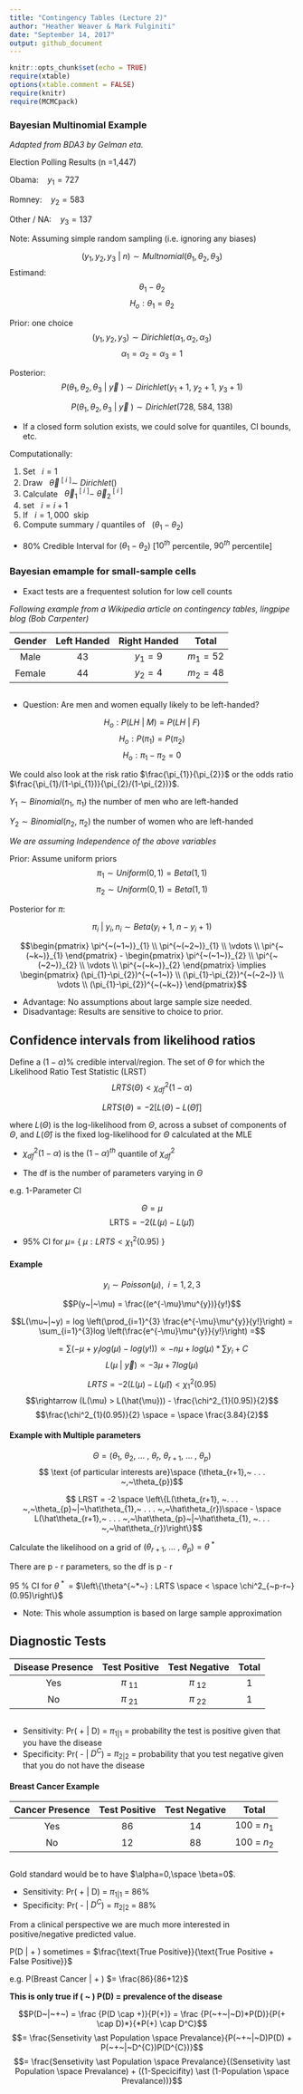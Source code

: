 ---
title: "Contingency Tables (Lecture 2)"
author: "Heather Weaver & Mark Fulginiti"
date: "September 14, 2017"
output: github_document
---


```{r setup, include=FALSE}
knitr::opts_chunk$set(echo = TRUE)
require(xtable)
options(xtable.comment = FALSE)
require(knitr)
require(MCMCpack)
```



### Bayesian Multinomial Example
*Adapted from BDA3 by Gelman eta.*

Election Polling Results (n =1,447)

Obama: $~~~y_1 = 727$

Romney: $~~~y_2 = 583$

Other / NA: $~~~y_3 = 137$

Note: Assuming simple random sampling (i.e. ignoring any biases) 

$$(y_{1}, y_{2}, y_{3} ~| ~n) \sim Multnomial(\theta_{1},\theta_{2}, \theta_{3})$$
Estimand: 
$$\theta_{1} - \theta_{2}$$
 $$ H_{o}: \theta_{1} = \theta_{2}$$
  
Prior: one choice
$$(y_{1},y_{2}, y_{3}) \sim Dirichlet(\alpha_{1},\alpha_{2}, \alpha_{3})$$
$$\alpha_{1} = \alpha_{2} = \alpha_{3} = 1$$

Posterior:
$$P(\theta_{1},\theta_{2}, \theta_{3}~|~\vec{y}~) \sim Dirichlet(y_{1}+1,~y_{2}+1, ~y_{3}+1)$$


$$P(\theta_{1},\theta_{2},\theta_{3}~|~\vec{y}~) \sim Dirichlet(728,~584,~138)$$

- If a closed form solution exists, we could solve for quantiles, CI bounds, etc. 

Computationally:

1. Set $~~i = 1$
2. Draw $~~\vec{\theta}^{~[~i~]} \sim ~Dirichlet( )$
3. Calculate $~~\vec{\theta}^{~[~i~]}_{1} - ~\vec{\theta}^{~[~i~]}_{2}$
4. set $~~i = i+1$
5. If $~~i=1,000~$ skip
6. Compute summary / quantiles of $~~(\theta_{1} - {\theta}_{2})$



- 80% Credible Interval for $(\theta_{1} - {\theta}_{2})$
[$10^{th}$ percentile, $90^{th}$ percentile]

### Bayesian emample for small-sample cells
- Exact tests are a frequentest solution for low cell counts

*Following example from a Wikipedia article on contingency tables, lingpipe blog (Bob Carpenter)*


| Gender | Left Handed | Right Handed |    Total   |
|:------:|:-----------:|:------------:|:----------:|
|  Male  |      43     |   $y_1 = 9$  | $m_1 = 52$ |
| Female |      44     |   $y_2 = 4$  | $m_2 = 48$ |

```
```

- Question: Are men and women equally likely to be left-handed? 

$$H_{o}: P(LH~|~M) = P(LH~|~F)$$
$$H_{o}: P(\pi_{1})=P(\pi_{2})$$
$$H_{o}: \pi_{1} - \pi_{2} = 0$$


We could also look at the risk ratio $\frac{\pi_{1}}{\pi_{2}}$ or the odds ratio $\frac{\pi_{1}/(1-\pi_{1})}{\pi_{2}/(1-\pi_{2})}$.

$Y_{1} \sim Binomial(n_{1},~\pi_{1})$ the number of men who are left-handed

$Y_{2} \sim Binomial(n_{2},~\pi_{2})$ the number of women who are left-handed

*We are assuming Independence of the above variables*

Prior: Assume uniform priors
$$\pi_{1} \sim Uniform(0,1) = Beta(1,1)$$
$$\pi_{2} \sim Uniform(0,1) = Beta(1,1)$$

Posterior for $\pi$:

$$\pi_{i}~|~y_{i},n_{i} \sim Beta(y_{i} + 1, ~n - y_{i} + 1)$$

$$\begin{pmatrix}
  \pi^{~(~1~)}_{1}  \\
  \pi^{~(~2~)}_{1}  \\
  \vdots   \\
  \pi^{~(~k~)}_{1}
 \end{pmatrix}
 -
 \begin{pmatrix}
  \pi^{~(~1~)}_{2}  \\
  \pi^{~(~2~)}_{2}  \\
  \vdots   \\
  \pi^{~(~k~)}_{2}
 \end{pmatrix}
 \implies
 \begin{pmatrix}
  (\pi_{1}-\pi_{2})^{~(~1~)} \\
  (\pi_{1}-\pi_{2})^{~(~2~)}  \\
  \vdots   \\
  (\pi_{1}-\pi_{2})^{~(~k~)}
 \end{pmatrix}$$



- Advantage: No assumptions about large sample size needed.
- Disadvantage: Results are sensitive to choice to prior. 

## Confidence intervals from likelihood ratios

Define a $(1-\alpha)$% credible interval/region. The set of $\Theta$ for which the Likelihood Ratio Test Statistic (LRST)
$$ LRTS(\Theta) < \chi^2_{df}(1-\alpha)$$

$$ LRTS(\Theta) = -2[L(\Theta)-L(\hat{\Theta})]$$

where $L(\Theta)$ is the log-likelihood from $\Theta$, across a subset of components of $\Theta$, and 
$L(\hat{\Theta})$ is the fixed log-likelihood for $\Theta$ calculated at the MLE

- $\chi^2_{df}(1-\alpha)$ is the $(1-\alpha)^{th}$ quantile of $\chi^2_{df}$

- The df is the number of parameters varying in $\Theta$

e.g. 1-Parameter CI

$$\Theta = \mu$$
$$\text{LRTS} =-2(L(\mu) - L(\hat{\mu}))$$

- $95$% CI for $\mu =$ { $\mu: LRTS < \chi^{2}_{1}(0.95)$ } 


#### Example

$$y_{i} \sim Poisson(\mu), ~~ i=1,2,3$$

$$P(y~|~\mu) = \frac{(e^{-\mu}\mu^{y})}{y!}$$

$$L(\mu~|~y) = log \left(\prod_{i=1}^{3} \frac{e^{-\mu}\mu^{y}}{y!}\right) = \sum_{i=1}^{3}log \left(\frac{e^{-\mu}\mu^{y}}{y!}\right) =$$

$$=\sum (-\mu + y_{i} log(\mu) - log (y!)) \propto -n\mu + log(\mu)  * \sum y_{i} + C$$
$$L(\mu~|~\vec{y}) \propto -3\mu +7log(\mu)$$


$$LRTS = -2(L(\mu)-L(\hat{\mu})) < \chi^2_{1}(0.95)$$
$$\rightarrow (L(\mu) > L(\hat{\mu})) - \frac{\chi^2_{1}(0.95)}{2}$$
$$\frac{\chi^2_{1}(0.95)}{2} \space = \space \frac{3.84}{2}$$


#### Example with Multiple parameters
$$ \Theta = (\theta_{1},~ \theta_{2},~ . . . ~,~\theta_{r},~\theta_{r+1},~ . . . ~,~\theta_{p})$$
$$ \text {of particular interests are}\space (\theta_{r+1},~ . . . ~,~\theta_{p})$$

$$ LRST = -2 \space \left\{L(\theta_{r+1}, ~. . . ~,~\theta_{p}~|~\hat\theta_{1},~ . . . ~,~\hat\theta_{r})\space - \space L(\hat\theta_{r+1},~ . . . ~,~\hat\theta_{p}~|~\hat\theta_{1}, ~. . . ~,~\hat\theta_{r})\right\}$$




Calculate the likelihood on a grid of $(\theta_{r+1}, ~. . . ~,~\theta_{p})=\theta^{~*~}$

There are p - r parameters, so the df is p - r 

95 % CI for $\theta^{~*~}$ = $\left\{\theta^{~*~} : LRTS \space < \space \chi^2_{~p-r~}(0.95)\right\}$

- Note: This whole assumption is based on large sample approximation


## Diagnostic Tests


| Disease Presence | Test Positive | Test Negative | Total |
|:----------------:|:-------------:|:-------------:|:-----:|
|        Yes       |  $\pi_{~11~}$ |  $\pi_{~12~}$ |   1   |
|        No        |  $\pi_{~21~}$ |  $\pi_{~22~}$ |   1   |

```
```

- Sensitivity: Pr( + | D) = $\pi_{1|1}$ = probability the test is positive given that you have the disease
- Specificity: Pr( - | $D^C$) = $\pi_{2|2}$ = probability that you test negative given that you do not have the disease

#### Breast Cancer Example

| Cancer Presence | Test Positive | Test Negative |    Total    |
|:---------------:|:-------------:|:-------------:|:-----------:|
|       Yes       |       86      |       14      | 100 = $n_1$ |
|        No       |       12      |       88      | 100 = $n_2$ |
```
```


Gold standard would be to have $\alpha=0,\space  \beta=0$. 

- Sensitivity: Pr( + | D) = $\pi_{1|1}$ = 86%
- Specificity: Pr( - | $D^C$) = $\pi_{2|2}$ = 88%

From a clinical perspective we are much more interested in positive/negative predicted value.

P(D | + ) sometimes = $\frac{\text{True Positive}}{\text{True Positive + False Positive}}$

e.g. P(Breast Cancer | + ) $= \frac{86}{86+12}$

**This is only true if \( \frac{n_1}{n_1 + n_2} \approx~ \)  P(D) = prevalence of the disease**

$$P(D~|~+~) = \frac {P(D \cap +)}{P(+)} = \frac {P(~+~|~D)*P(D)}{P(+ \cap D)*}{*P(+) \cap D^C}$$
$$= \frac{Sensetivity \ast Population \space Prevalance}{P(~+~|~D)P(D) + P(~+~|~D^{C})P(D^{C})}$$
$$= \frac{Sensetivity \ast Population \space Prevalance}{(Sensetivity \ast Population \space
Prevalance) + ((1-Specicifity) \ast (1-Population \space Prevalance))}$$






 